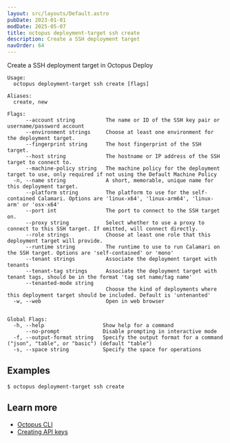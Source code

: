 ```yaml
---
layout: src/layouts/Default.astro
pubDate: 2023-01-01
modDate: 2025-05-07
title: octopus deployment-target ssh create
description: Create a SSH deployment target
navOrder: 64
---
```


Create a SSH deployment target in Octopus Deploy

```
Usage:
  octopus deployment-target ssh create [flags]

Aliases:
  create, new

Flags:
      --account string          The name or ID of the SSH key pair or username/password account
      --environment strings     Choose at least one environment for the deployment target.
      --fingerprint string      The host fingerprint of the SSH target.
      --host string             The hostname or IP address of the SSH target to connect to.
      --machine-policy string   The machine policy for the deployment target to use, only required if not using the Default Machine Policy
  -n, --name string             A short, memorable, unique name for this deployment target.
      --platform string         The platform to use for the self-contained Calamari. Options are 'linux-x64', 'linux-arm64', 'linux-arm' or 'osx-x64'
      --port int                The port to connect to the SSH target on.
      --proxy string            Select whether to use a proxy to connect to this SSH target. If omitted, will connect directly.
      --role strings            Choose at least one role that this deployment target will provide.
      --runtime string          The runtime to use to run Calamari on the SSH target. Options are 'self-contained' or 'mono'
      --tenant strings          Associate the deployment target with tenants
      --tenant-tag strings      Associate the deployment target with tenant tags, should be in the format 'tag set name/tag name'
      --tenanted-mode string    
                                Choose the kind of deployments where this deployment target should be included. Default is 'untenanted'
  -w, --web                     Open in web browser


Global Flags:
  -h, --help                   Show help for a command
      --no-prompt              Disable prompting in interactive mode
  -f, --output-format string   Specify the output format for a command ("json", "table", or "basic") (default "table")
  -s, --space string           Specify the space for operations

```

## Examples

<SamplesInstance />

```
$ octopus deployment-target ssh create

```

## Learn more

- [Octopus CLI](/docs/octopus-rest-api/cli)
- [Creating API keys](/docs/octopus-rest-api/how-to-create-an-api-key)